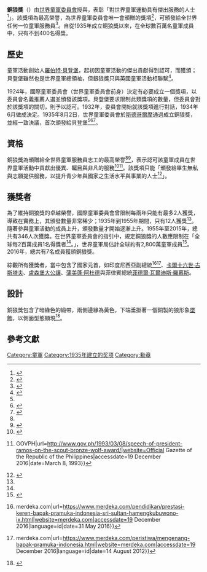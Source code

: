 {{noteTA
|1=zh-hant:童軍;zh-cn:童子军;
}}
{{Infobox WorldScouting
|type=award
|name=銅狼獎
|image =Bronze Wolf Award.png
|caption=獎章與其緞帶
|image2=Bronze Wolf knot.svg
|caption2=銅狼獎的「繩結」布章
|f-date=1935年8月2日
|founder=[[世界童軍運動組織|國際童軍委員會]]
|country=全球
|members=350人（2016年）
|award-for=對[[童軍活動|童軍活動]]有卓著貢獻的人士
}}
'''銅狼獎'''（{{lang-en|Bronze Wolf Award}}）由[[世界童軍運動組織|世界童軍委員會]]授與，表彰「對世界童軍運動具有傑出服務的人士<ref name="WSC">{{cite web|url = https://www.scout.org/BronzeWolfAward|title = The Bronze Wolf|year = 2015|publisher = World Scout Bureau}}</ref>」。該獎項為最高榮譽，為世界童軍委員會唯一會頒贈的獎項<ref>{{cite web|title=Scouting Award Presented to President Thomas S. Monson - Ensign Nov. 1993 |url=https://www.lds.org/ensign/1993/11/scouting-award-presented-to-president-thomas-s-monson?lang=eng|website=www.lds.org|accessdate=16 December 2016}}</ref>，可頒發給全世界任何一位童軍服務員<ref name="Reischauer1986">{{cite book|author=Haru Matsukata Reischauer|title=Samurai and Silk: A Japanese and American Heritage|url=https://books.google.com/books?id=mvmaskWH1XkC&pg=PA317|year=1986|publisher=Harvard University Press|isbn=978-0-674-78801-5|pages=317–}}</ref>。自從1935年成立銅狼獎以來，在全球數百萬名童軍成員中，只有不到400名得獎。

==歷史==
童軍活動創始人[[羅伯特·貝登堡|羅伯特·貝登堡]]，起初因童軍活動的傑出貢獻得到認可，而獲頒{{le|銀狼獎 (英國童軍總會)|Silver Wolf Award (The Scout Association)|銀狼獎}}；貝登堡雖然也是世界童軍總領袖，但銀狼獎只與英國童軍活動相聯繫<ref name=serviceaward>{{cite web|title=Service Awards|url=http://historyofscouting.com/awards/awards_service.htm|website=historyofscouting.com|accessdate=16 December 2016}}</ref>。

1924年，國際童軍委員會（世界童軍委員會前身）決定有必要成立一個獎項，以委員會名義推薦人選並頒發該獎項。貝登堡要求限制此類獎項的數量，但委員會對於該獎項的關切，則予以認可。1932年，委員會開始就該獎項進行對話，1934年6月做成決定。1935年8月2日，世界童軍委員會於[[斯德哥爾摩|斯德哥爾摩]]通過成立銅狼獎，並經一致決議，首次頒發給貝登堡<ref name=serviceaward/><ref>{{cite book|title=Scouting|date=May–June 1990|publisher=Boy Scouts of America, Inc.|url=https://books.google.com/books?id=Bj46AQAAIAAJ&pg=RA6-PA69|accessdate=18 December 2016 |page=69|language=en}}</ref><ref>{{cite book|last1=Atterberry|first1=Tara|title=Awards, Honors & Prizes: International|date=1996|publisher=Gale Group|isbn=9780787678098|url=https://books.google.com/books?id=6DRPAQAAIAAJ|accessdate=18 December 2016|language=en}}</ref>。

==資格==
銅狼獎為頒贈給全世界童軍服務員志工的最高榮譽<ref name="Reischauer1986"/><ref>{{cite book|title=Journal of the Royal Society of Arts|url=https://books.google.ie/books?redir_esc=y&id=9g3yAAAAMAAJ&dq=%22bronze+wolf%22|year=1960|publisher=Society}}</ref>，表示認可該童軍成員在世界童軍活動中貢獻出優異、矚目與非凡的服務<ref>{{cite web|title=Awards & Recognition  in the Scouting Program|url=https://monmouthbsa.org/wp-content/uploads/2014/07/2014_Awards_and_Recognitions_for_Adult_Leaders.pdf|website=Monmouth Council|accessdate=16 December 2016|deadurl=yes|archiveurl=https://web.archive.org/web/20160222100627/http://monmouthbsa.org/wp-content/uploads/2014/07/2014_Awards_and_Recognitions_for_Adult_Leaders.pdf|archivedate=2016年2月22日}}</ref><ref>{{cite web|title=Speech of President Ramos on the Scout Bronze Wolf Award {{!}} GOVPH|url=http://www.gov.ph/1993/03/08/speech-of-president-ramos-on-the-scout-bronze-wolf-award/|website=Official Gazette of the Republic of the Philippines|accessdate=19 December 2016|date=March 8, 1993}}</ref>。該獎項只能「頒發給畢生無私與志願提供服務，以提升青少年與國家之生活水平與事業的人士<ref>{{cite web|last1=Hogg|first1=Alec|title=A great South African passes – Scouting has lost its favourite son|url=http://www.biznews.com/undictated/2014/04/29/great-south-african-passes-scouting-lost-favourite-son/|website=BizNews.com|accessdate=19 December 2016|date=29 April 2014}}</ref>」。

==獲獎者==
為了維持銅狼獎的卓越榮譽，國際童軍委員會曾限制每兩年只能有最多2人獲獎，導致在實務上，其頒發數量非常稀少；1935年到1955年期間，只有12人獲獎<ref name="WSC"/>。隨著參與童軍活動的成員上升，頒發數量才開始逐漸上升。1955年至2015年，總共有346人次獲獎。在世界童軍委員會的指引中，規定銅狼獎的人數應限制在「全球每2百萬成員1名得獎者<ref name="WSC"/>。」{{As of|2016}}，世界童軍局估計全球約有2,800萬童軍成員<ref>{{cite web|title=How many Scouts are there in the world?|url=http://members.scouts.org.uk/supportresources/1625/how-many-scouts-are-there-in-the-world|website=members.scouts.org.uk|publisher=World Scout Bureau|accessdate=19 December 2016}}</ref>。2016年，總共有7名成員獲頒銅狼獎。

綜觀所有獲獎者，當中包含了國家元首，如印度尼西亞副總統{{le|哈蒙古布瓦諾四世|Hamengkubuwono IX}}<ref>{{cite web|last1=Ratna|first1=Dewi|title=Prestasi keren Bapak Pramuka Indonesia, Sri Sultan Hamengkubuwono IX {{!}} merdeka.com|url=https://www.merdeka.com/pendidikan/prestasi-keren-bapak-pramuka-indonesia-sri-sultan-hamengkubuwono-ix.html|website=merdeka.com|accessdate=19 December 2016|language=id|date=31 May 2016}}</ref><ref>{{cite web|last1=Hasist|first1=Mohamad|title=Mengenang Bapak Pramuka Indonesia {{!}} merdeka.com|url=https://www.merdeka.com/peristiwa/mengenang-bapak-pramuka-indonesia.html|website=merdeka.com|accessdate=19 December 2016|language=id|date=14 August 2012}}</ref>、[[卡爾十六世·古斯塔夫|卡爾十六世·古斯塔夫]]、[[讓_(盧森堡大公)|盧森堡大公讓]]、[[蒲美蓬·阿杜德|蒲美蓬·阿杜德]]與菲律賓總統[[菲德爾·瓦爾迪斯·羅慕斯|菲德爾·瓦爾迪斯·羅慕斯]]。

==設計==
銅狼獎包含了暗綠色的緞帶，兩側邊緣為黃色，下端垂掛著一個銅製的狼形象[[墜飾|墜飾]]，以側面型態顯現<ref>{{cite web |last=Tupchai |first=Suchada |title=His Majesty the King receives World Scout’s highest award |url=http://www.chiangmai-mail.com/193/features.shtml |work=Chiangmai Mail |date=1–7 July 2006 |access-date=2017-03-02 |archive-url=https://web.archive.org/web/20160305015406/http://chiangmai-mail.com/193/features.shtml |archive-date=2016-03-05 |dead-url=yes }}</ref>。

==參考文獻==
{{reflist}}

[[Category:童軍|Category:童軍]]
[[Category:1935年建立的奖项|Category:1935年建立的奖项]]
[[Category:勳章|Category:勳章]]